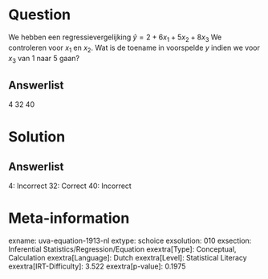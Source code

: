 Question
========

We hebben een regressievergelijking $\hat{y} = 2 + 6x_{1} +
5x_{2} + 8x_{3}$ We controleren voor *x*~1~ en *x*~2~. Wat is de
toename in voorspelde *y* indien we voor *x*~3~ van 1 naar 5 gaan?

Answerlist
----------

4
32
40

Solution
========

Answerlist
----------

4: Incorrect
32: Correct
40: Incorrect

Meta-information
================
exname: uva-equation-1913-nl
extype: schoice
exsolution: 010
exsection: Inferential Statistics/Regression/Equation
exextra[Type]: Conceptual, Calculation
exextra[Language]: Dutch
exextra[Level]: Statistical Literacy
exextra[IRT-Difficulty]: 3.522
exextra[p-value]: 0.1975
